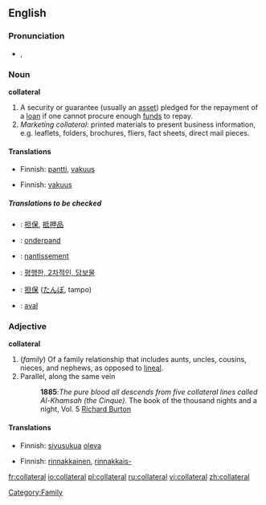 ==English==

===Pronunciation===
*{{IPA|/kəˈlætəɹəl/}}, {{SAMPA|/k@"l{t@r@l/}}

===Noun===
'''collateral'''

# A security or guarantee (usually an [[asset]]) pledged for the repayment of a [[loan]] if one cannot procure enough [[fund]]s to repay.
# ''Marketing collateral'': printed materials to present business information, e.g. leaflets, folders, brochures, fliers, fact sheets, direct mail pieces.

====Translations====
{{trans-top|A security or guarantee}}
*Finnish: [[pantti]], [[vakuus]]
{{trans-mid}}
{{trans-bottom}}

{{trans-top|printed materials to present business information}}
*Finnish: [[vakuus]]
{{trans-mid}}
{{trans-bottom}}

=====Translations to be checked=====
{{checktrans}}
{{top}}
*{{ttbc|Chinese}}: [[担保]], [[抵押品]]
*{{ttbc|Dutch}}: [[onderpand]] {{n}}
*{{ttbc|French}}: [[nantissement]] {{m}}
{{mid}}
*{{ttbc|Korean}}: [[평행한, 2차적인, 담보물]]
*{{ttbc|Japanese}}: [[担保]] ([[たんぽ]], tampo)
*{{ttbc|Spanish}}: [[aval]]
{{bottom}}

===Adjective===
'''collateral'''

# (''family'') Of a family relationship that includes aunts, uncles, cousins, nieces, and nephews, as opposed to [[lineal]].
# Parallel, along the same vein
#:'''1885''':''The pure blood all descends from five collateral lines called Al-Khamsah (the Cinque).'' The book of the thousand nights and a night, Vol. 5 [[w:Richard Francis Burton|Richard Burton]]

====Translations====
{{trans-top|Of a family relationship that includes aunts, uncles, cousins, nieces, and nephews}}
*Finnish: [[sivusuku]]a [[oleva]]
{{trans-mid}}
{{trans-bottom}}

{{trans-top|Parallel, along the same vein}}
*Finnish: [[rinnakkainen]], [[rinnakkais-]]
{{trans-mid}}
{{trans-bottom}}

[[Category:Family]]

[[fr:collateral]]
[[io:collateral]]
[[pl:collateral]]
[[ru:collateral]]
[[vi:collateral]]
[[zh:collateral]]